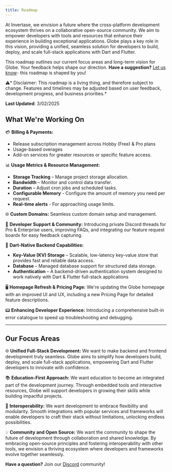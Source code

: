 ```yaml
---
title: Roadmap
---
```


At Invertase, we envision a future where the cross-platform development ecosystem thrives on a collaborative open-source community. We aim to empower developers with tools and resources that enhance their experience in building exceptional applications. Globe plays a key role in this vision, providing a unified, seamless solution for developers to build, deploy, and scale full-stack applications with Dart and Flutter.

This roadmap outlines our current focus areas and long-term vision for Globe. Your feedback helps shape our direction. **Have a suggestion?** [Let us know](https://invertase.canny.io/globe)\- this roadmap is shaped by you!

⚠️* Disclaimer: This roadmap is a living thing, and therefore subject to change. Features and timelines may be adjusted based on user feedback, development progress, and business priorities.*


**Last Updated**: 3/02/2025 


## **What We're Working On** 

💳 **Billing & Payments:** 
- Release subscription management across Hobby (Free) & Pro plans
- Usage-based overages
- Add-on services for greater resources or specific feature access. 

📊 **Usage Metrics & Resource Management:** 
- **Storage Tracking** – Manage project storage allocation.  
- **Bandwidth** – Monitor and control data transfer.  
- **Duration** – Adjust cron jobs and scheduled tasks.  
- **Configurable Memory** - Configure the amount of memory you need per request.  
- **Real-time alerts** - For approaching usage limits.

🌐 **Custom Domains:** Seamless custom domain setup and management. 

💬 **Developer Support & Community:** Introducing private Discord threads for Pro & Enterprise users, improving FAQs, and integrating our feature request boardx for easy feedback capturing. 

🔧 **Dart-Native Backend Capabilities:** 
- **Key-Value (KV) Storage** – Scalable, low-latency key-value store that provides fast and reliable data access.
- **Database** – Managed database support for structured data storage.  
- **Authentication** – A backend-driven authentication system designed to work natively with Dart & Flutter full-stack applications 

🖥 **Homepage Refresh & Pricing Page:** We're updating the Globe homepage with an improved UI and UX, including a new Pricing Page for detailed feature descriptions. 

📟 **Enhancing Developer Experience:** Introducing a comprehensive built-in error catalogue to speed up troubleshooting and debugging.  

---

## **Our Focus Areas** 
 

🌐 **Unified Full-Stack Development:** We want to make backend and frontend development truly seamless. Globe aims to simplify how developers build, deploy, and scale full-stack applications, empowering Dart and Flutter developers to innovate with confidence.

📚 **Education-First Approach:** We want education to become an integrated part of the development journey. Through embedded tools and interactive resources, Globe will support developers in growing their skills while building impactful projects.

🔗 **Interoperability:** We want development to embrace flexibility and modularity. Smooth integrations with popular services and frameworks will enable developers to craft their stack without limitations, unlocking endless possibilities.

💡 **Community and Open Source:** We want the community to shape the future of development through collaboration and shared knowledge. By embracing open-source principles and fostering interoperability with other tools, we envision a thriving ecosystem where developers and frameworks evolve together seamlessly.


**Have a question?** Join our [Discord](https://invertase.link/globe-discord) community! 


